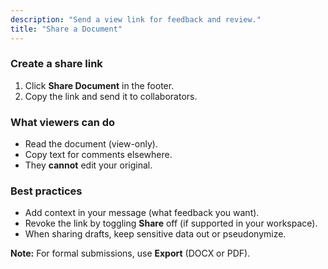 ```yaml
---
description: "Send a view link for feedback and review."
title: "Share a Document"
---
```


### Create a share link

1. Click **Share Document** in the footer.
2. Copy the link and send it to collaborators.

### What viewers can do

- Read the document (view-only).
- Copy text for comments elsewhere.
- They **cannot** edit your original.

### Best practices

- Add context in your message (what feedback you want).
- Revoke the link by toggling **Share** off (if supported in your workspace).
- When sharing drafts, keep sensitive data out or pseudonymize.

**Note:** For formal submissions, use **Export** (DOCX or PDF).